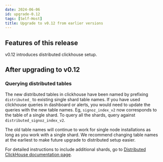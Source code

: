 ```yaml
---
date: 2024-06-06
id: upgrade-0.12
tags: [Self-Host]
title: Upgrade to v0.12 from earlier versions
---
```


## Features of this release 
v0.12 introduces distributed clickhouse setup. 


## After upgrading to v0.12

### Querying distributed tables
The new distributed tables in clickhouse have been named by prefixing `distributed_` to existing single shard table names. If you have used clickhouse queries in dashboard or alerts, you would need to update the queries with the new table names. Eg, `signoz_index_v2` now corresponds to the table of a single shard. To query all the shards, query against `distributed_signoz_index_v2`. 

The old table names will continue to work for single node installations as long as you work with a single shard. We recommend changing table names at the earliest to make future upgrade to distributed setup easier. 

For detailed instructions to include additional shards, go to
[Distributed ClickHouse documentation page](/docs/operate/clickhouse/distributed-clickhouse/).
